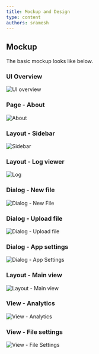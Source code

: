 ```yaml
---
title: Mockup and Design
type: content
authors: sramesh
---
```


## Mockup

The basic mockup looks like below.
### UI Overview
![UI overview](./img/02/01.png)
### Page - About
![About](./img/02/02.png)
### Layout - Sidebar
![Sidebar](./img/02/03.png)
### Layout - Log viewer
![Log](./img/02/04.png)
### Dialog - New file
![Dialog - New File](./img/02/05.png)
### Dialog - Upload file
![Dialog - Upload file](./img/02/06.png)
### Dialog - App settings
![Dialog - App Settings](./img/02/07.png)
### Layout - Main view
![Layout - Main view](./img/02/08.png)
### View - Analytics
![View - Analytics](./img/02/09.png)
### View - File settings
![View - File Settings](./img/02/10.png)

